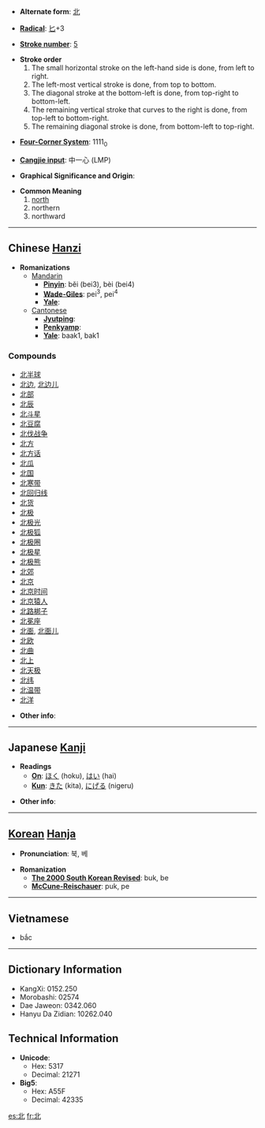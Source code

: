 * '''Alternate form''': [[北]]

* '''[[Wiktionary:Chinese radical index| Radical]]''': [[Wiktionary:Chinese radical index 匕|匕]]+3

* '''[[Wiktionary:Chinese total strokes index|Stroke number]]''': [[Wiktionary:Chinese total strokes index 5|5]]

*'''Stroke order'''
*# The small horizontal stroke on the left-hand side is done, from left to right.
*# The left-most vertical stroke is done, from top to bottom.
*# The diagonal stroke at the bottom-left is done, from top-right to bottom-left.
*# The remaining vertical stroke that curves to the right is done, from top-left to bottom-right.
*# The remaining diagonal stroke is done, from bottom-left to top-right.

* '''[[Wiktionary:Chinese four corner index|Four-Corner System]]''': 1111<sub>0</sub>

* '''[[Wiktionary:Chinese Cangjie index|Cangjie input]]''': 中一心 (LMP)

* '''Graphical Significance and Origin''': 

* '''Common Meaning'''
*# [[north]]
*# northern
*# northward

----

== Chinese [[Hanzi]] ==

* '''Romanizations'''
** [[Mandarin]]
*** '''[[Pinyin]]''': běi (bei3), bèi (bei4)
*** '''[[Wade-Giles]]''': pei<sup>3</sup>, pei<sup>4</sup>
*** '''[[Yale]]''': 
**[[Cantonese]]
***'''[[Jyutping]]''':
***'''[[Penkyamp]]''': 
***'''[[Yale]]''': baak1, bak1

===Compounds===
*[[北半球]]
*[[北边]], [[北边儿]]
*[[北部]]
*[[北辰]]
*[[北斗星]]
*[[北豆腐]]
*[[北伐战争]]
*[[北方]]
*[[北方话]]
*[[北瓜]]
*[[北国]]
*[[北寒带]]
*[[北回归线]]
*[[北货]]
*[[北极]]
*[[北极光]]
*[[北极狐]]
*[[北极圈]]
*[[北极星]]
*[[北极熊]]
*[[北郊]]
*[[北京]]
*[[北京时间]]
*[[北京猿人]]
*[[北路梆子]]
*[[北冕座]]
*[[北面]], [[北面儿]]
*[[北欧]]
*[[北曲]]
*[[北上]]
*[[北天极]]
*[[北纬]]
*[[北温带]]
*[[北洋]]

* '''Other info''': 

----

== Japanese [[Kanji]] ==

* '''Readings'''
** '''[[On]]''': [[ほく]] (hoku), [[はい]] (hai)
** '''[[Kun]]''': [[きた]] (kita), [[にげる]] (nigeru)

* '''Other info''':  

----

== [[Korean]] [[Hanja]] ==

* '''Pronunciation''': 북, 베

* '''Romanization'''
** '''[[The 2000 South Korean Revised Romanization|The 2000 South Korean Revised]]''': buk, be
** '''[[McCune-Reischauer]]''': puk, pe

----

==Vietnamese==

* bắc

----

== Dictionary Information ==

* KangXi: 0152.250
* Morobashi: 02574
* Dae Jaweon: 0342.060
* Hanyu Da Zidian: 10262.040

== Technical Information ==

* '''Unicode''':
** Hex: 5317
** Decimal: 21271
* '''Big5''':
** Hex: A55F
** Decimal: 42335

[[es:北]]
[[fr:北]]